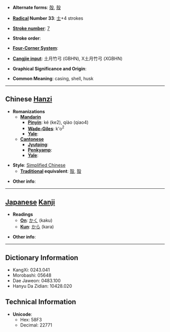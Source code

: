 * '''Alternate forms''': [[殻]], [[殼]]

* '''[[Wiktionary:Chinese radical index| Radical]] Number 33''': [[Wiktionary:Chinese radical index 士|士]]+4 strokes

* '''[[Wiktionary:Chinese total strokes index|Stroke number]]''': [[Wiktionary:Chinese total strokes index 7|7]]

* '''Stroke order''': 

* '''[[Wiktionary:Chinese four corner index|Four-Corner System]]''': 

* '''[[Wiktionary:Chinese Cangjie index|Cangjie input]]''': 土月竹弓 (GBHN), X土月竹弓 (XGBHN)

* '''Graphical Significance and Origin''': 

* '''Common Meaning''': casing, shell, husk

----

== Chinese [[Hanzi]] ==

* '''Romanizations'''
** '''[[Mandarin]]'''
*** '''[[Pinyin]]''': ké (ke2), qiào (qiao4)
*** '''[[Wade-Giles]]''': k'o<sup>2</sup>
*** '''[[Yale]]''': 
** '''[[Cantonese]]'''
*** '''[[Jyutping]]''':
*** '''[[Penkyamp]]''': 
*** '''[[Yale]]''': 

* '''Style''': [[Simplified Chinese]] 
** '''[[Traditional Chinese|Traditional]] equivalent''': [[殻]], [[殼]]

* '''Other info''': 

----

== [[Japanese]] [[Kanji]] ==

* '''Readings'''
** '''[[On]]''': [[かく]] (kaku)
** '''[[Kun]]''': [[から]] (kara)

* '''Other info''':  

----

== Dictionary Information ==

* KangXi: 0243.041
* Morobashi: 05648
* Dae Jaweon: 0483.100
* Hanyu Da Zidian: 10428.020

== Technical Information ==

* '''Unicode''':
** Hex: 58F3
** Decimal: 22771